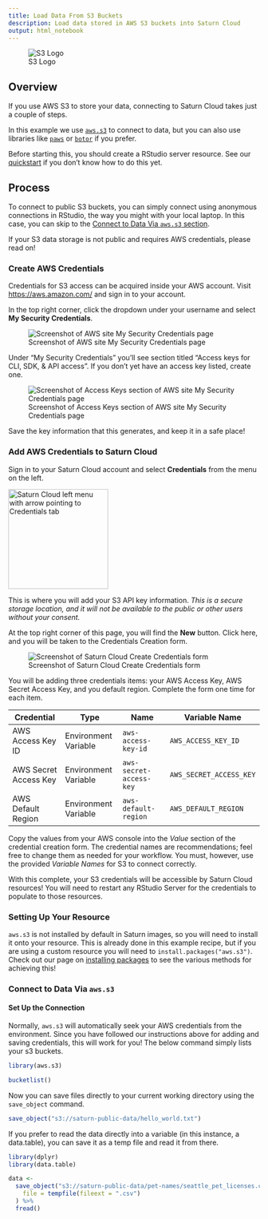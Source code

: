 ```yaml
---
title: Load Data From S3 Buckets
description: Load data stored in AWS S3 buckets into Saturn Cloud
output: html_notebook
---
```


![S3 Logo](https://saturn-public-assets.s3.us-east-2.amazonaws.com/example-resources/s3-logo.png)

## Overview

If you use AWS S3 to store your data, connecting to Saturn Cloud takes just a couple of steps. 

In this example we use <a href="https://cran.r-project.org/web/packages/aws.s3/" target='_blank' rel='noopener'>`aws.s3`</a> to connect to data, 
but you can also use libraries like <a href="https://paws-r.github.io/" target='_blank' rel='noopener'>`paws`</a> or 
<a href="https://cran.r-project.org/web/packages/botor/index.html" target='_blank' rel='noopener'>`botor`</a> if you prefer.

Before starting this, you should create a RStudio server resource. See our [quickstart](https://saturncloud.io/docs/start_in_ten/) if you don't know how to do this yet.

## Process

To connect to public S3 buckets, you can simply connect using anonymous connections in RStudio, the way you might with your local laptop. In this case, you can skip to the [Connect to Data Via `aws.s3` section](#connect-via-aws-s3).

If your S3 data storage is not public and requires AWS credentials, please read on! 

### Create AWS Credentials
Credentials for S3 access can be acquired inside your AWS account. Visit <a href="https://aws.amazon.com/" target='_blank' rel='noopener'>https://aws.amazon.com/</a> and sign in to your account.

In the top right corner, click the dropdown under your username and select **My Security Credentials**.

![Screenshot of AWS site My Security Credentials page](https://saturn-public-assets.s3.us-east-2.amazonaws.com/example-resources/aws-secrurity-credentials-arrow.png "doc-image")

Under "My Security Credentials" you'll see section titled "Access keys for CLI, SDK, & API access". If you don't yet have an access key listed, create one.

![Screenshot of Access Keys section of AWS site My Security Credentials page](https://saturn-public-assets.s3.us-east-2.amazonaws.com/example-resources/aws-access-key.png "doc-image")

Save the key information that this generates, and keep it in a safe place!

### Add AWS Credentials to Saturn Cloud
Sign in to your Saturn Cloud account and select **Credentials** from the menu on the left.

<img src="https://saturn-public-assets.s3.us-east-2.amazonaws.com/example-resources/saturn-credentials-arrow.jpeg" style="width:200px;" alt="Saturn Cloud left menu with arrow pointing to Credentials tab" class="doc-image">

This is where you will add your S3 API key information. *This is a secure storage location, and it will not be available to the public or other users without your consent.*

At the top right corner of this page, you will find the **New** button. Click here, and you will be taken to the Credentials Creation form. 

![Screenshot of Saturn Cloud Create Credentials form](https://saturn-public-assets.s3.us-east-2.amazonaws.com/example-resources/credentials.jpg "doc-image")

You will be adding three credentials items: your AWS Access Key, AWS Secret Access Key, and you default region. Complete the form one time for each item. 

|  Credential | Type  | Name| Variable Name  |
|---|---|---|---|
| AWS Access Key ID   |  Environment Variable  | `aws-access-key-id` | `AWS_ACCESS_KEY_ID`
| AWS Secret Access Key | Environment Variable  | `aws-secret-access-key`  | `AWS_SECRET_ACCESS_KEY`
| AWS Default Region  | Environment Variable  | `aws-default-region`  | `AWS_DEFAULT_REGION`

Copy the values from your AWS console into the *Value* section of the credential creation form. The credential names are recommendations; feel free to change them as needed for your workflow. You must, however, use the provided *Variable Names* for S3 to connect correctly.

With this complete, your S3 credentials will be accessible by Saturn Cloud resources! You will need to restart any RStudio Server for the credentials to populate to those resources.

<a id='connect-via-aws-s3'></a>

### Setting Up Your Resource
`aws.s3` is not installed by default in Saturn images, so you will need to install it onto your resource. This is already done in this example recipe, but if you are using a custom resource you will need to `install.packages("aws.s3")`. Check out our page on [installing packages](https://saturncloud.io/docs/using-saturn-cloud/install-packages/) to see the various methods for achieving this!

### Connect to Data Via `aws.s3`
#### Set Up the Connection
Normally, `aws.s3` will automatically seek your AWS credentials from the environment. Since you have followed our instructions above for adding and saving credentials, this will work for you! The below command simply lists your s3 buckets.

```r
library(aws.s3)

bucketlist()
```

Now you can save files directly to your current working directory using the `save_object` command.

```r
save_object("s3://saturn-public-data/hello_world.txt")
```

If you prefer to read the data directly into a variable (in this instance, a data.table), you can save it as a temp file and read it from there.

```r
library(dplyr)
library(data.table)

data <-
  save_object("s3://saturn-public-data/pet-names/seattle_pet_licenses.csv",
    file = tempfile(fileext = ".csv")
  ) %>%
  fread()
```
